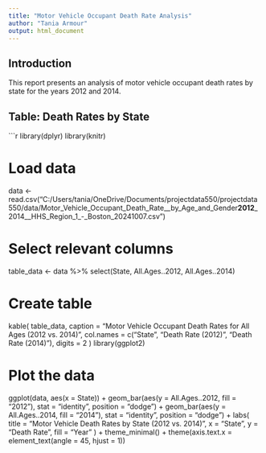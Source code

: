 ```yaml
---
title: "Motor Vehicle Occupant Death Rate Analysis"
author: "Tania Armour"
output: html_document
---
```


## Introduction

This report presents an analysis of motor vehicle occupant death rates by state for the years 2012 and 2014.

## Table: Death Rates by State

```r
library(dplyr)
library(knitr)

# Load data
data <- read.csv("C:/Users/tania/OneDrive/Documents/projectdata550/projectdata550/data/Motor_Vehicle_Occupant_Death_Rate__by_Age_and_Gender__2012___2014__HHS_Region_1_-_Boston_20241007.csv")

# Select relevant columns
table_data <- data %>%
  select(State, All.Ages..2012, All.Ages..2014)

# Create table
kable(
  table_data,
  caption = "Motor Vehicle Occupant Death Rates for All Ages (2012 vs. 2014)",
  col.names = c("State", "Death Rate (2012)", "Death Rate (2014)"),
  digits = 2
)
library(ggplot2)

# Plot the data
ggplot(data, aes(x = State)) +
  geom_bar(aes(y = All.Ages..2012, fill = "2012"), stat = "identity", position = "dodge") +
  geom_bar(aes(y = All.Ages..2014, fill = "2014"), stat = "identity", position = "dodge") +
  labs(
    title = "Motor Vehicle Death Rates by State (2012 vs. 2014)",
    x = "State",
    y = "Death Rate",
    fill = "Year"
  ) +
  theme_minimal() +
  theme(axis.text.x = element_text(angle = 45, hjust = 1))

